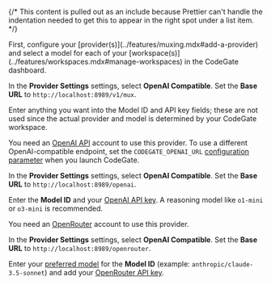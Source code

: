 {/* This content is pulled out as an include because Prettier can't handle the indentation needed to get this to appear in the right spot under a list item. */}


<Tabs groupId="provider" queryString="provider">
<TabItem value="mux" label="CodeGate muxing" default>
First, configure your [provider(s)](../features/muxing.mdx#add-a-provider) and
select a model for each of your
[workspace(s)](../features/workspaces.mdx#manage-workspaces) in the CodeGate
dashboard.

In the **Provider Settings** settings, select **OpenAI Compatible**. Set the
**Base URL** to `http://localhost:8989/v1/mux`.

Enter anything you want into the Model ID and API key fields; these are not used
since the actual provider and model is determined by your CodeGate workspace.

</TabItem>
<TabItem value="openai" label="OpenAI">

You need an [OpenAI API](https://openai.com/api/) account to use this provider.
To use a different OpenAI-compatible endpoint, set the `CODEGATE_OPENAI_URL`
[configuration parameter](../how-to/configure.md) when you launch CodeGate.

In the **Provider Settings** settings, select **OpenAI Compatible**. Set the
**Base URL** to `http://localhost:8989/openai`.

Enter the **Model ID** and your
[OpenAI API key](https://platform.openai.com/api-keys). A reasoning model like
`o1-mini` or `o3-mini` is recommended.

</TabItem>
<TabItem value="openrouter" label="OpenRouter">

You need an [OpenRouter](https://openrouter.ai/) account to use this provider.

In the **Provider Settings** settings, select **OpenAI Compatible**. Set the
**Base URL** to `http://localhost:8989/openrouter`.

Enter your [preferred model](https://openrouter.ai/models) for the **Model ID**
(example: `anthropic/claude-3.5-sonnet`) and add your
[OpenRouter API key](https://openrouter.ai/keys).

</TabItem>
</Tabs>
